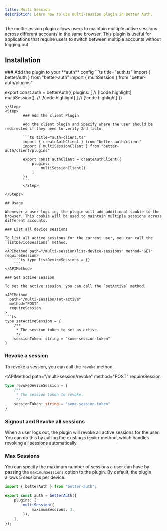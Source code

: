 ```yaml
---
title: Multi Session
description: Learn how to use multi-session plugin in Better Auth.
---
```


The multi-session plugin allows users to maintain multiple active sessions across different accounts in the same browser. This plugin is useful for applications that require users to switch between multiple accounts without logging out.

## Installation

<Steps>
<Step>
### Add the plugin to your **auth** config
```ts title="auth.ts"
import { betterAuth } from "better-auth"
import { multiSession } from "better-auth/plugins"

export const auth = betterAuth({
    plugins: [ // [!code highlight]
        multiSession(), // [!code highlight]
    ] // [!code highlight]
})
```
</Step>
<Step>
        ### Add the client Plugin

        Add the client plugin and Specify where the user should be redirected if they need to verify 2nd factor

        ```ts title="auth-client.ts"
        import { createAuthClient } from "better-auth/client"
        import { multiSessionClient } from "better-auth/client/plugins"

        export const authClient = createAuthClient({
            plugins: [
                multiSessionClient()
            ]
        })
        ```
        </Step>

</Steps>

## Usage

Whenever a user logs in, the plugin will add additional cookie to the browser. This cookie will be used to maintain multiple sessions across different accounts.

### List all device sessions

To list all active sessions for the current user, you can call the `listDeviceSessions` method.

<APIMethod path="/multi-session/list-device-sessions" method="GET" requireSession>
    ```ts type listDeviceSessions = {}
    ```
</APIMethod>

### Set active session

To set the active session, you can call the `setActive` method.

<APIMethod
  path="/multi-session/set-active"
  method="POST"
  requireSession
>
```ts
type setActiveSession = {
    /**
     * The session token to set as active. 
     */
    sessionToken: string = "some-session-token"
}
```
</APIMethod>

### Revoke a session

To revoke a session, you can call the `revoke` method.

<APIMethod
  path="/multi-session/revoke"
  method="POST"
  requireSession
>
```ts
type revokeDeviceSession = {
    /**
     * The session token to revoke. 
     */
    sessionToken: string = "some-session-token"
}
```
</APIMethod>

### Signout and Revoke all sessions

When a user logs out, the plugin will revoke all active sessions for the user. You can do this by calling the existing `signOut` method, which handles revoking all sessions automatically.

### Max Sessions

You can specify the maximum number of sessions a user can have by passing the `maximumSessions` option to the plugin. By default, the plugin allows 5 sessions per device.

```ts title="auth.ts"
import { betterAuth } from "better-auth";

export const auth = betterAuth({
    plugins: [
        multiSession({
            maximumSessions: 3,
        }),
    ],
});
```
